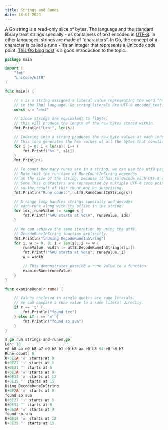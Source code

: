```yaml
---
title: Strings and Runes
date: 18-01-2023
---
```


A Go string is a read-only slice of bytes. The language and the standard library treat strings specially - as containers of text encoded in [UTF-8](https://en.wikipedia.org/wiki/UTF-8). In other languages, strings are made of “characters”. In Go, the concept of a character is called a rune - it’s an integer that represents a Unicode code point. [This Go blog post](https://go.dev/blog/strings) is a good introduction to the topic.

```go
package main

import (
    "fmt"
    "unicode/utf8"
)

func main() {

    // s is a string assigned a literal value representing the word “hello”
    // in the Thai language. Go string literals are UTF-8 encoded text.
    const s = "สวัสดี"

    // Since strings are equivalent to []byte,
    // this will produce the length of the raw bytes stored within.
    fmt.Println("Len:", len(s))

    // Indexing into a string produces the raw byte values at each index.
    // This loop generates the hex values of all the bytes that constitute the code points in s.
    for i := 0; i < len(s); i++ {
        fmt.Printf("%x ", s[i])
    }
    fmt.Println()

    // To count how many runes are in a string, we can use the utf8 package.
    // Note that the run-time of RuneCountInString dependes
    // on the size of the string, because it has to decode each UTF-8 rune sequentially.
    // Some Thai characters are represented by multiple UTF-8 code points
    // so the result of this count may be surprising.
    fmt.Println("Rune count:", utf8.RuneCountInString(s))

    // A range loop handles strings specially and decodes
    // each rune along with its offset in the string.
    for idx, runeValue := range s {
        fmt.Printf("%#U starts at %d\n", runeValue, idx)
    }

    // We can achieve the same iteration by using the utf8.
    // DecodeRuneInString function explicitly.
    fmt.Println("\nUsing DecodeRuneInString")
    for i, w := 0, 0; i < len(s); i += w {
        runeValue, width := utf8.DecodeRuneInString(s[i:])
        fmt.Printf("%#U starts at %d\n", runeValue, i)
        w = width

        // This demonstrates passing a rune value to a function.
        examineRune(runeValue)
    }
}

func examineRune(r rune) {

    // Values enclosed in single quotes are rune literals.
    // We can compare a rune value to a rune literal directly.
    if r == 't' {
        fmt.Println("found tee")
    } else if r == 'ส' {
        fmt.Println("found so sua")
    }
}
```

```go
$ go run strings-and-runes.go
Len: 18
e0 b8 aa e0 b8 a7 e0 b8 b1 e0 b8 aa e0 b8 94 e0 b8 b5
Rune count: 6
U+0E2A 'ส' starts at 0
U+0E27 'ว' starts at 3
U+0E31 'ั' starts at 6
U+0E2A 'ส' starts at 9
U+0E14 'ด' starts at 12
U+0E35 'ี' starts at 15
Using DecodeRuneInString
U+0E2A 'ส' starts at 0
found so sua
U+0E27 'ว' starts at 3
U+0E31 'ั' starts at 6
U+0E2A 'ส' starts at 9
found so sua
U+0E14 'ด' starts at 12
U+0E35 'ี' starts at 15
```

